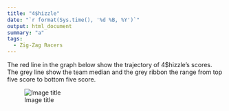 ```yaml
---
title: "4$hizzle"
date: "`r format(Sys.time(), '%d %B, %Y')`"
output: html_document
summary: "a"
tags:
  - Zig-Zag Racers
---
```


The red line in the graph below show the trajectory of 4$hizzle's scores. The grey line show the team median and the grey ribbon the range from top five score to bottom five score.

![Image title](4hizzle.jpg)
